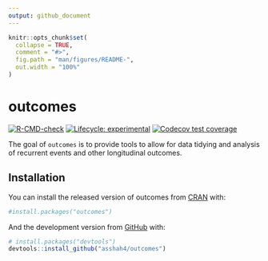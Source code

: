 ```yaml
---
output: github_document
---
```


<!-- README.md is generated from README.Rmd. Please edit that file -->

```r
knitr::opts_chunk$set(
  collapse = TRUE,
  comment = "#>",
  fig.path = "man/figures/README-",
  out.width = "100%"
)
```

# outcomes

<!-- badges: start -->
[![R-CMD-check](https://github.com/asshah4/outcomes/workflows/R-CMD-check/badge.svg)](https://github.com/asshah4/outcomes/actions)
[![Lifecycle: experimental](https://img.shields.io/badge/lifecycle-experimental-orange.svg)](https://lifecycle.r-lib.org/articles/stages.html#experimental)
[![Codecov test coverage](https://codecov.io/gh/asshah4/outcomes/branch/main/graph/badge.svg)](https://codecov.io/gh/asshah4/outcomes?branch=main)
<!-- badges: end -->

The goal of `outcomes` is to provide tools to allow for data tidying and
analysis of recurrent events and other longitudinal outcomes.

## Installation

You can install the released version of outcomes from [CRAN](https://CRAN.R-project.org) with:

```r
#install.packages("outcomes")
```

And the development version from [GitHub](https://github.com/) with:

```r
# install.packages("devtools")
devtools::install_github("asshah4/outcomes")
```
